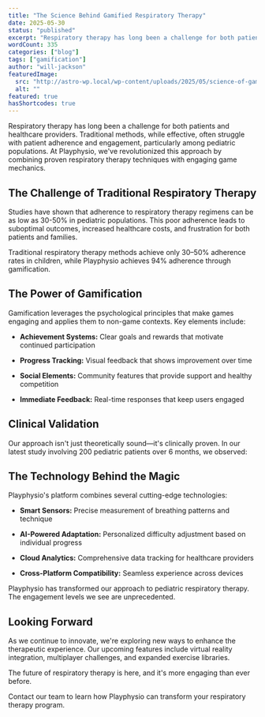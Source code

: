 ```yaml
---
title: "The Science Behind Gamified Respiratory Therapy"
date: 2025-05-30
status: "published"
excerpt: "Respiratory therapy has long been a challenge for both patients and healthcare providers. Traditional methods, while effective, often struggle with patient adherence and engagement, particularly among pediatric populations. At Playphysio, we've revolutionized this approach by combining proven respiratory therapy techniques with engaging game mechanics."
wordCount: 335
categories: ["blog"]
tags: ["gamification"]
author: "will-jackson"
featuredImage:
  src: "http://astro-wp.local/wp-content/uploads/2025/05/science-of-gamification.png"
  alt: ""
featured: true
hasShortcodes: true
---
```



Respiratory therapy has long been a challenge for both patients and healthcare providers. Traditional methods, while effective, often struggle with patient adherence and engagement, particularly among pediatric populations. At Playphysio, we've revolutionized this approach by combining proven respiratory therapy techniques with engaging game mechanics.

## The Challenge of Traditional Respiratory Therapy

Studies have shown that adherence to respiratory therapy regimens can be as low as 30-50% in pediatric populations. This poor adherence leads to suboptimal outcomes, increased healthcare costs, and frustration for both patients and families.

<KeyInsight>
Traditional respiratory therapy methods achieve only 30–50% adherence rates in children, while Playphysio achieves 94% adherence through gamification.
</KeyInsight>

## The Power of Gamification

Gamification leverages the psychological principles that make games engaging and applies them to non-game contexts. Key elements include:

- **Achievement Systems:** Clear goals and rewards that motivate continued participation

- **Progress Tracking:** Visual feedback that shows improvement over time

- **Social Elements:** Community features that provide support and healthy competition

- **Immediate Feedback:** Real-time responses that keep users engaged

## Clinical Validation

Our approach isn't just theoretically sound—it's clinically proven. In our latest study involving 200 pediatric patients over 6 months, we observed:

<StatsCards>
  <Stat value="94%" label="Therapy Adherence Rate" color="cyan" />
  <Stat value="67%" label="Improvement in Lung Function" color="emerald" />
  <Stat value="89%" label="Families Found Therapy Enjoyable" color="purple" />
</StatsCards>

## The Technology Behind the Magic

Playphysio's platform combines several cutting-edge technologies:

- **Smart Sensors:** Precise measurement of breathing patterns and technique

- **AI-Powered Adaptation:** Personalized difficulty adjustment based on individual progress

- **Cloud Analytics:** Comprehensive data tracking for healthcare providers

- **Cross-Platform Compatibility:** Seamless experience across devices

<Quote author="Dr. Michael Rodriguez" title="Children's Hospital of Philadelphia">
Playphysio has transformed our approach to pediatric respiratory therapy. The engagement levels we see are unprecedented.
</Quote>

## Looking Forward

As we continue to innovate, we're exploring new ways to enhance the therapeutic experience. Our upcoming features include virtual reality integration, multiplayer challenges, and expanded exercise libraries.

The future of respiratory therapy is here, and it's more engaging than ever before.

<Callout type="success" title="Ready to Get Started?">
Contact our team to learn how Playphysio can transform your respiratory therapy program.
</Callout>